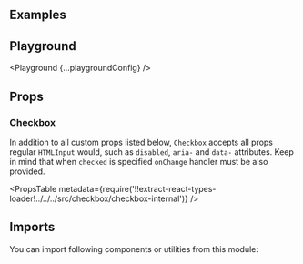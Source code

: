 


<Layout title="Checkbox" description="🚧 This page is under construction">

## Examples

<Example title="Basic usage" path="checkbox/basic-usage">
  <BasicUsage />
</Example>

<Example title="States" path="checkbox/states">
  <States />
</Example>

<Example title="Indeterminate" path="checkbox/indeterminate">
  <Indeterminate />
</Example>

<Example title="Inverted" path="checkbox/inverted" darkPreview>
  <Inverted />
</Example>

## Playground

<Playground {...playgroundConfig} />

## Props

### Checkbox

In addition to all custom props listed below, `Checkbox` accepts all props regular `HTMLInput` would, such as `disabled`, `aria-` and `data-` attributes. Keep in mind that when `checked` is specified `onChange` handler must be also provided.

<PropsTable
  metadata={require('!!extract-react-types-loader!../../../src/checkbox/checkbox-internal')}
/>

## Imports

You can import following components or utilities from this module:

<Imports module={CheckboxExports} path="@datacamp/waffles/checkbox" />

</Layout>
